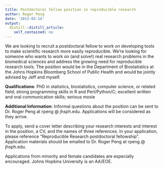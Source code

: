 ```yaml
---
title: Postdoctoral fellow position in reproducible research
author: Roger Peng
date: '2013-03-14'
output:
  distill::distill_article:
    self_contained: no
---
```


We are looking to recruit a postdoctoral fellow to work on developing tools to make scientific research more easily reproducible. We're looking for someone who wants to work on (and solve!) real research problems in the biomedical sciences and address the growing need for reproducible research tools. The position would be in the Department of Biostatistics at the Johns Hopkins Bloomberg School of Public Health and would be jointly advised by Jeff and myself.

**Qualifications**: PhD in statistics, biostatistics, computer science, or related field; strong programming skills in R and Perl/Python/C; excellent written and oral communication skills; serious moxie

**Additional Information**: Informal questions about the position can be sent to Dr. Roger Peng at rpeng @ jhsph.edu. Applications will be considered as they arrive.

<div title="Page 1">
  <p>
    To apply, send a cover letter describing your research interests and interest in the position, a CV, and the names of three references. In your application, please reference "Reproducible Research postdoctoral fellowship". Application materials should be emailed to Dr. Roger Peng at rpeng @ jhsph.edu.
  </p>
  
  <p>
    Applications from minority and female candidates are especially encouraged. Johns Hopkins University is an AA/EOE.
  </p>
</div>
